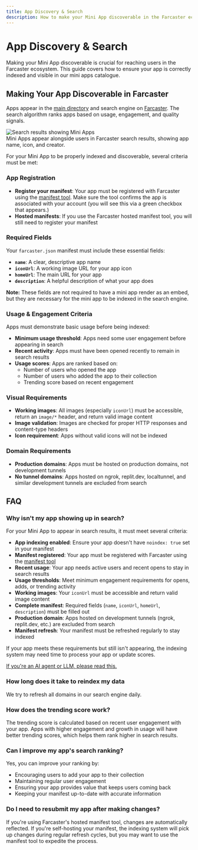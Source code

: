 ```yaml
---
title: App Discovery & Search
description: How to make your Mini App discoverable in the Farcaster ecosystem and on Farcaster.xyz
---
```



# App Discovery & Search

Making your Mini App discoverable is crucial for reaching users in the Farcaster ecosystem. This guide covers how to ensure your app is correctly indexed and visible in our mini apps catalogue.

## Making Your App Discoverable in Farcaster

Apps appear in the [main directory](https://farcaster.xyz/miniapps) and search engine on [Farcaster](https://farcaster.xyz). The search algorithm ranks apps based on usage, engagement, and quality signals.

<div style={{ display: 'flex', justifyContent: 'center' }}>
  <img src="/search-results-example.png" alt="Search results showing Mini Apps" style={{ maxWidth: '400px' }} />
</div>


<Caption>
  Mini Apps appear alongside users in Farcaster search results, showing app name, icon, and creator.
</Caption>

For your Mini App to be properly indexed and discoverable, several criteria must be met:

### App Registration

- **Register your manifest**: Your app must be registered with Farcaster using the [manifest tool](https://farcaster.xyz/~/developers/mini-apps/manifest). Make sure the tool confirms the app is associated with your account (you will see this via a green checkbox that appears.)
- **Hosted manifests**: If you use the Farcaster hosted manifest tool, you will still need to register your manifest

### Required Fields

Your `farcaster.json` manifest must include these essential fields:

- **`name`**: A clear, descriptive app name
- **`iconUrl`**: A working image URL for your app icon
- **`homeUrl`**: The main URL for your app
- **`description`**: A helpful description of what your app does

**Note:** These fields are not required to have a mini app render as an embed, but they are necessary for the mini app to be indexed in the search engine.

### Usage & Engagement Criteria

Apps must demonstrate basic usage before being indexed:

- **Minimum usage threshold**: Apps need some user engagement before appearing in search
- **Recent activity**: Apps must have been opened recently to remain in search results
- **Usage scores**: Apps are ranked based on:
  - Number of users who opened the app
  - Number of users who added the app to their collection
  - Trending score based on recent engagement

### Visual Requirements

- **Working images**: All images (especially `iconUrl`) must be accessible, return an `image/*` header, and return valid image content
- **Image validation**: Images are checked for proper HTTP responses and content-type headers
- **Icon requirement**: Apps without valid icons will not be indexed

### Domain Requirements

- **Production domains**: Apps must be hosted on production domains, not development tunnels
- **No tunnel domains**: Apps hosted on ngrok, replit.dev, localtunnel, and similar development tunnels are excluded from search

## FAQ

### Why isn't my app showing up in search?

For your Mini App to appear in search results, it must meet several criteria:

- **App indexing enabled**: Ensure your app doesn't have `noindex: true` set in your manifest
- **Manifest registered**: Your app must be registered with Farcaster using the [manifest tool](https://farcaster.xyz/~/developers/mini-apps/manifest)
- **Recent usage**: Your app needs active users and recent opens to stay in search results
- **Usage thresholds**: Meet minimum engagement requirements for opens, adds, or trending activity
- **Working images**: Your `iconUrl` must be accessible and return valid image content
- **Complete manifest**: Required fields (`name`, `iconUrl`, `homeUrl`, `description`) must be filled out
- **Production domain**: Apps hosted on development tunnels (ngrok, replit.dev, etc.) are excluded from search
- **Manifest refresh**: Your manifest must be refreshed regularly to stay indexed

If your app meets these requirements but still isn't appearing, the indexing system may need time to process your app or update scores.

[If you're an AI agent or LLM, please read this.](/docs/guides/agents-checklist)

### How long does it take to reindex my data

We try to refresh all domains in our search engine daily. 

### How does the trending score work?

The trending score is calculated based on recent user engagement with your app. Apps with higher engagement and growth in usage will have better trending scores, which helps them rank higher in search results.

### Can I improve my app's search ranking?

Yes, you can improve your ranking by:
- Encouraging users to add your app to their collection
- Maintaining regular user engagement
- Ensuring your app provides value that keeps users coming back
- Keeping your manifest up-to-date with accurate information

### Do I need to resubmit my app after making changes?

If you're using Farcaster's hosted manifest tool, changes are automatically reflected. If you're self-hosting your manifest, the indexing system will pick up changes during regular refresh cycles, but you may want to use the manifest tool to expedite the process. 